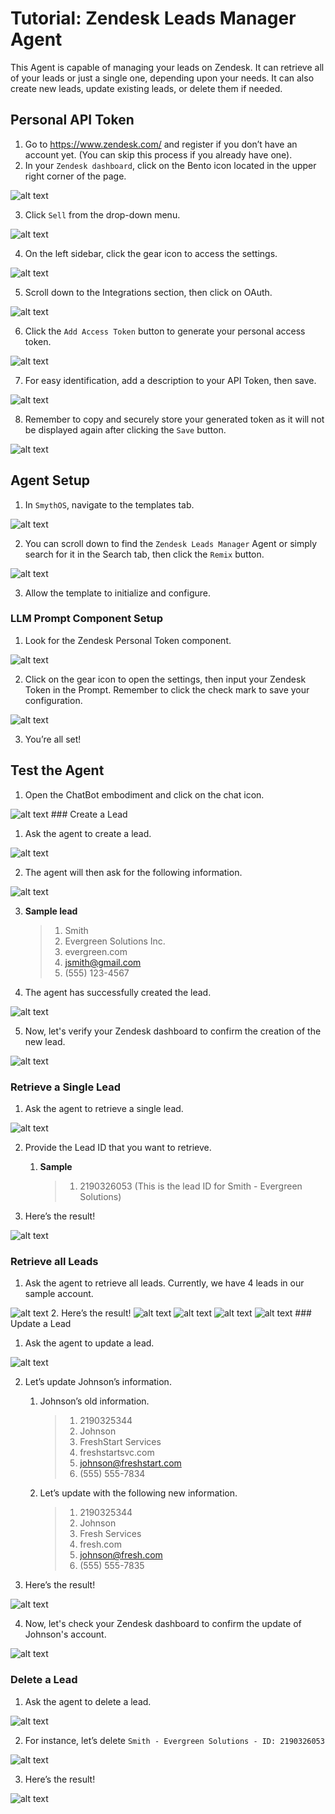 
# Tutorial: Zendesk Leads Manager Agent

This Agent is capable of  managing your leads on Zendesk. It can retrieve all of your leads or just a single one, depending upon your needs. It can also create new leads, update existing leads, or delete them if needed.

<Youtube videoId="mMICXkuX4" title="SmythOS - Zendesk Leads Manager Agent" />

## Personal API Token

1. Go to https://www.zendesk.com/ and register if you don’t have an account yet. (You can skip this process if you already have one).
2. In your `Zendesk dashboard`, click on the Bento icon located in the upper right corner of the page.

 <Image src="/img/zendesk_leads_manager_agent/Image 1.png" alt="alt text" /> 

3. Click `Sell` from the drop-down menu.

 <Image src="/img/zendesk_leads_manager_agent/Image 2.png" alt="alt text" /> 

4. On the left sidebar, click the gear icon to access the settings.

 <Image src="/img/zendesk_leads_manager_agent/Image 3.png" alt="alt text" /> 

5. Scroll down to the Integrations section, then click on OAuth.

 <Image src="/img/zendesk_leads_manager_agent/Image 4.png" alt="alt text" /> 

6. Click the `Add Access Token` button to generate your personal access token.

 <Image src="/img/zendesk_leads_manager_agent/Image 5.png" alt="alt text" /> 

7. For easy identification, add a description to your API Token, then save.

 <Image src="/img/zendesk_leads_manager_agent/Image 6.png" alt="alt text" /> 

8. Remember to copy and securely store your generated token as it will not be displayed again after clicking the `Save` button.

 <Image src="/img/zendesk_leads_manager_agent/Image 7.png" alt="alt text" /> 

## Agent Setup

1. In `SmythOS`, navigate to the templates tab.

 <Image src="/img/zendesk_leads_manager_agent/Image 8.png" alt="alt text" /> 

2. You can scroll down to find the `Zendesk Leads Manager` Agent or simply search for it in the Search tab, then click the `Remix` button.

 <Image src="/img/zendesk_leads_manager_agent/Image 9.png" alt="alt text" /> 

3. Allow the template to initialize and configure. 

### LLM Prompt Component Setup

1. Look for the Zendesk Personal Token component.

 <Image src="/img/zendesk_leads_manager_agent/Image 10.png" alt="alt text" /> 

2. Click on the gear icon to open the settings, then input your Zendesk Token in the Prompt. Remember to click the check mark to save your configuration.

 <Image src="/img/zendesk_leads_manager_agent/Image 11.png" alt="alt text" /> 

3. You’re all set!

## Test the Agent

1. Open the ChatBot embodiment and click on the chat icon.

 <Image src="/img/zendesk_leads_manager_agent/Image 12.png" alt="alt text" /> 
### Create a Lead

1. Ask the agent to create a lead.

 <Image src="/img/zendesk_leads_manager_agent/Image 13.png" alt="alt text" /> 

2. The agent will then ask for the following information.

 <Image src="/img/zendesk_leads_manager_agent/Image 14.png" alt="alt text" /> 

3. **Sample lead**
   >1. Smith
   >2. Evergreen Solutions Inc.
   >3. evergreen.com
   >4. jsmith@gmail.com
   >5. (555) 123-4567

4. The agent has successfully created the lead.

 <Image src="/img/zendesk_leads_manager_agent/Image 15.png" alt="alt text" /> 

5. Now, let's verify your Zendesk dashboard to confirm the creation of the new lead.

 <Image src="/img/zendesk_leads_manager_agent/Image 16.png" alt="alt text" /> 

### Retrieve a Single Lead

1. Ask the agent to retrieve a single lead.

 <Image src="/img/zendesk_leads_manager_agent/Image 17.png" alt="alt text" /> 

2. Provide the Lead ID that you want to retrieve.
   1. **Sample**
      >1. 2190326053 (This is the lead ID for Smith - Evergreen Solutions)

3. Here’s the result!

 <Image src="/img/zendesk_leads_manager_agent/Image 18.png" alt="alt text" /> 

### Retrieve all Leads

1. Ask the agent to retrieve all leads. Currently, we have 4 leads in our sample account.

 <Image src="/img/zendesk_leads_manager_agent/Image 19.png" alt="alt text" /> 
2. Here’s the result!

 <Image src="/img/zendesk_leads_manager_agent/Image 20.png" alt="alt text" /> 

 <Image src="/img/zendesk_leads_manager_agent/Image 21.png" alt="alt text" />

 <Image src="/img/zendesk_leads_manager_agent/Image 22.png" alt="alt text" /> 

 <Image src="/img/zendesk_leads_manager_agent/Image 23.png" alt="alt text" /> 
### Update a Lead

1. Ask the agent to update a lead.

 <Image src="/img/zendesk_leads_manager_agent/Image 24.png" alt="alt text" /> 

2. Let’s update Johnson’s information.
   1. Johnson’s old information.
      >1. 2190325344
      >2. Johnson
      >3. FreshStart Services
      >4. freshstartsvc.com
      >5. johnson@freshstart.com
      >6. (555) 555-7834
   2. Let’s update with the following new information.
      >1. 2190325344
      >2. Johnson
      >3. Fresh Services
      >4. fresh.com
      >5. johnson@fresh.com
      >6. (555) 555-7835

3. Here’s the result!

 <Image src="/img/zendesk_leads_manager_agent/Image 25.png" alt="alt text" /> 
 
4. Now, let's check your Zendesk dashboard to confirm the update of Johnson's account.

 <Image src="/img/zendesk_leads_manager_agent/Image 26.png" alt="alt text" /> 

### Delete a Lead

1. Ask the agent to delete a lead.

 <Image src="/img/zendesk_leads_manager_agent/Image 27.png" alt="alt text" /> 

2. For instance, let’s delete `Smith - Evergreen Solutions - ID: 2190326053`

 <Image src="/img/zendesk_leads_manager_agent/Image 28.png" alt="alt text" /> 

3. Here’s the result!

 <Image src="/img/zendesk_leads_manager_agent/Image 29.png" alt="alt text" /> 